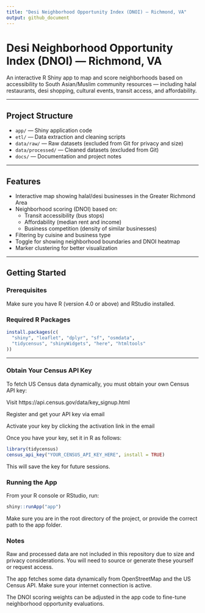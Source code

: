 ```yaml
---
title: "Desi Neighborhood Opportunity Index (DNOI) — Richmond, VA"
output: github_document
---
```


# Desi Neighborhood Opportunity Index (DNOI) — Richmond, VA

An interactive R Shiny app to map and score neighborhoods based on accessibility to South Asian/Muslim community resources — including halal restaurants, desi shopping, cultural events, transit access, and affordability.

---

## Project Structure

- `app/` — Shiny application code  
- `etl/` — Data extraction and cleaning scripts  
- `data/raw/` — Raw datasets (excluded from Git for privacy and size)  
- `data/processed/` — Cleaned datasets (excluded from Git)  
- `docs/` — Documentation and project notes  

---

## Features

- Interactive map showing halal/desi businesses in the Greater Richmond Area  
- Neighborhood scoring (DNOI) based on:  
  - Transit accessibility (bus stops)  
  - Affordability (median rent and income)  
  - Business competition (density of similar businesses)  
- Filtering by cuisine and business type  
- Toggle for showing neighborhood boundaries and DNOI heatmap  
- Marker clustering for better visualization  

---

## Getting Started

### Prerequisites

Make sure you have R (version 4.0 or above) and RStudio installed.

### Required R Packages

```r
install.packages(c(
  "shiny", "leaflet", "dplyr", "sf", "osmdata", 
  "tidycensus", "shinyWidgets", "here", "htmltools"
))

```

--- 
### Obtain Your Census API Key
To fetch US Census data dynamically, you must obtain your own Census API key:

Visit https://api.census.gov/data/key_signup.html

Register and get your API key via email

Activate your key by clicking the activation link in the email

Once you have your key, set it in R as follows:

```r
library(tidycensus)
census_api_key("YOUR_CENSUS_API_KEY_HERE", install = TRUE)
```

This will save the key for future sessions.

### Running the App
From your R console or RStudio, run:
```r
shiny::runApp("app")
```
Make sure you are in the root directory of the project, or provide the correct path to the app folder.

### Notes
Raw and processed data are not included in this repository due to size and privacy considerations. You will need to source or generate these yourself or request access.

The app fetches some data dynamically from OpenStreetMap and the US Census API. Make sure your internet connection is active.

The DNOI scoring weights can be adjusted in the app code to fine-tune neighborhood opportunity evaluations.

